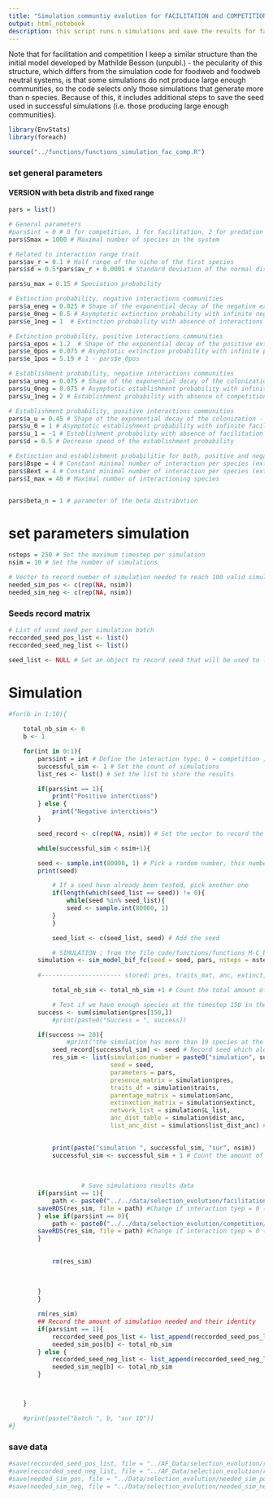 ```yaml
---
title: "Simulation communtiy evolution for FACILITATION and COMPETITION"
output: html_notebook
description: this script runs n simulations and save the results for facilitation and competition
---
```



Note that for facilitation and competition I keep a similar structure than the initial model developed by Mathilde Besson (unpubl.) - the pecularity of this structure, which differs from the simulation code for foodweb and foodweb neutral systems, is that some simulations do not produce large enough communities, so the code selects only those simulations that generate more than n species. Because of this, it includes additional steps to save the seed used in successful simulations (i.e. those producing large enough communities).



```r
library(EnvStats)
library(foreach)

source("../functions/functions_simulation_fac_comp.R")

```

### set general parameters


#### VERSION with beta distrib and fixed range

```r


pars = list()

# General parameters
#pars$int = 0 # 0 for competition, 1 for facilitation, 2 for predation
pars$Smax = 1000 # Maximal number of species in the system

# Related to interaction range trait
pars$av_r = 0.1 # Half range of the niche of the first species
pars$sd = 0.5*pars$av_r + 0.0001 # Standard deviation of the normal distribution used to calculate the niche optimum trait of a new species

pars$u_max = 0.15 # Speciation probability

# Extinction probability, negative interactions communities
pars$a_eneg = 0.025 # Shape of the exponential decay of the negative extinction - interaction relationship
pars$e_0neg = 0.5 # Asymptotic extinction probability with infinite negative interactions
pars$e_1neg = 1  # Extinction probability with absence of interactions

# Extinction probability, positive interactions communities
pars$a_epos = 1.2  # Shape of the exponential decay of the positive extinction - interaction relationship
pars$e_0pos = 0.075 # Asymptotic extinction probability with infinite positive interactions
pars$e_1pos = 5.19 # 1 - pars$e_0pos

# Establishment probability, negative interactions communities
pars$a_uneg = 0.075 # Shape of the exponential decay of the colonization - interaction relationship
pars$u_0neg = 0.075 # Asymptotic establishment probability with infinite competition interactions
pars$u_1neg = 2 # Establishment probability with absence of competition interaction

# Establishment probability, positive interactions communities
pars$a_u = 0.45 # Shape of the exponential decay of the colonization - interaction relationship
pars$u_0 = 1 # Asymptotic establishment probability with infinite facilitation interactions
pars$u_1 = -1 # Establishment probability with absence of facilitation interactions
pars$d = 0.5 # Decrease speed of the establishment probability

# Extinction and establishment probabilitie for both, positive and negative interactions communities
pars$Bspe = 4 # Constant minimal number of interaction per species (extablishment prob)
pars$Bext = 4 # Constant minimal number of interaction per species (extinction prob)
pars$I_max = 40 # Maximal number of interactioning species


pars$beta_n = 1 # parameter of the beta distribution


```

# set parameters simulation

```r
nsteps = 250 # Set the maximum timestep per simulation
nsim = 10 # Set the number of simulations

# Vector to record number of simulation needed to reach 100 valid simulations
needed_sim_pos <- c(rep(NA, nsim))
needed_sim_neg <- c(rep(NA, nsim))
```


### Seeds record matrix

```r
# List of used seed per simulation batch
reccorded_seed_pos_list <- list()
reccorded_seed_neg_list <- list()

seed_list <- NULL # Set an object to record seed that will be used to launch simulations

```



# Simulation

```r
#for(b in 1:10){

	total_nb_sim <- 0
	b <- 1

	for(int in 0:1){
		pars$int = int # Define the interaction type: 0 = competition ; 1 = facilitation
		successful_sim <- 1 # Set the count of simulations
		list_res <- list() # Set the list to store the results

		if(pars$int == 1){
			print("Positive interctions")
		} else {
			print("Negative interctions")
		}

		seed_record <- c(rep(NA, nsim)) # Set the vector to record the seed that have been used

		while(successful_sim < nsim+1){

  		seed <- sample.int(80000, 1) # Pick a random number, this number will be the seed for one simulation
  		print(seed)

			# If a seed have already been tested, pick another one
			if(length(which(seed_list == seed)) != 0){
				while(seed %in% seed_list){
    			seed <- sample.int(80000, 1)
  			}
			}

			seed_list <- c(seed_list, seed) # Add the seed

			# SIMULATION ; from the file code/functions/functions_M-C_bifurcation.R
  		simulation <- sim_model_bif_fc(seed = seed, pars, nsteps = nsteps)  
  	
  		#---------------------- stored: pres, traits_mat, anc, extinct, Stotact, L, L_list

			total_nb_sim <- total_nb_sim +1 # Count the total amount of simulations

			# Test if we have enough species at the timestep 150 in the simulation
  		success <- sum(simulation$pres[150,])
			#print(paste0("Success = ", success))

  		if(success >= 20){
				#print("the simulation has more than 19 species at the time step 150")
    		seed_record[successful_sim] <- seed # Record seed which alows us to have "good" simulation
    		res_sim <- list(simulation_number = paste0("simulation", successful_sim), 
    		                seed = seed,
    		                parameters = pars, 
    		                presence_matrix = simulation$pres, 
    		                traits_df = simulation$traits,
    		                parentage_matrix = simulation$anc,
    		                extinxction_matrix = simulation$extinct, 
    		                network_list = simulation$L_list, 
    		                anc_dist_table = simulation$dist_anc, 
    		                list_anc_dist = simulation$list_dist_anc) # Record results from the simulation
    		

    		print(paste("simulation ", successful_sim, "sur", nsim))
    		successful_sim <- successful_sim + 1 # Count the amount of "good" simulations
    		
    		
    		
    				# Save simulations results data
		if(pars$int == 1){
			path <- paste0("../../data/selection_evolution/facilitation/list_res_pos_", successful_sim, ".rds")
	  	saveRDS(res_sim, file = path) #Change if interaction tyep = 0 (competition)
		} else if(pars$int == 0){
			path <- paste0("../../data/selection_evolution/competition/list_res_neg_", successful_sim, ".rds")
	  	saveRDS(res_sim, file = path) #Change if interaction tyep = 0 (competition)
		}
    		
    		
    		rm(res_sim)
    		
    		
    		
  		}
		}

		rm(res_sim)
		## Record the amount of simulation needed and their identity
		if(pars$int == 1){
			reccorded_seed_pos_list <- list_append(reccorded_seed_pos_list, seed_record)
			needed_sim_pos[b] <- total_nb_sim
		} else {
			reccorded_seed_neg_list <- list_append(reccorded_seed_neg_list, seed_record)
			needed_sim_neg[b] <- total_nb_sim
		}



	}

	#print(paste("batch ", b, "sur 10"))
#}
```

### save data

```r
#save(reccorded_seed_pos_list, file = "../AF_Data/selection_evolution/reccorded_seed_pos_list.Rdata")
#save(reccorded_seed_neg_list, file = "../AF_Data/selection_evolution/reccorded_seed_neg_list.Rdata")
#save(needed_sim_pos, file = "../Data/selection_evolution/needed_sim_pos.Rdata")
#save(needed_sim_neg, file = "../Data/selection_evolution/needed_sim_neg.Rdata")

```
